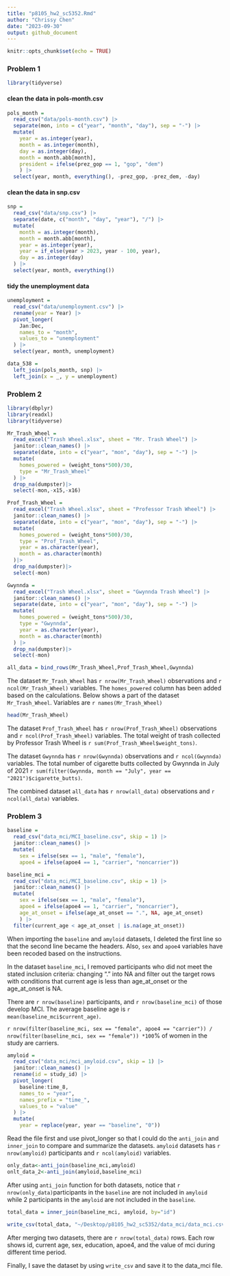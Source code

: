 ```yaml
---
title: "p8105_hw2_sc5352.Rmd"
author: "Chrissy Chen"
date: "2023-09-30"
output: github_document
---
```


```r
knitr::opts_chunk$set(echo = TRUE)
```

### Problem 1  
```r
library(tidyverse)
```

#### clean the data in pols-month.csv
```r
pols_month = 
  read_csv("data/pols-month.csv") |>
  separate(mon, into = c("year", "month", "day"), sep = "-") |>
  mutate(
    year = as.integer(year), 
    month = as.integer(month), 
    day = as.integer(day),
    month = month.abb[month],
    president = ifelse(prez_gop == 1, "gop", "dem")
    ) |>
  select(year, month, everything(), -prez_gop, -prez_dem, -day)
```

#### clean the data in snp.csv 
```r
snp = 
  read_csv("data/snp.csv") |>
  separate(date, c("month", "day", "year"), "/") |>
  mutate(
    month = as.integer(month),
    month = month.abb[month],
    year = as.integer(year),
    year = if_else(year > 2023, year - 100, year),
    day = as.integer(day)
  ) |>
  select(year, month, everything())
```

#### tidy the unemployment data
```r
unemployment = 
  read_csv("data/unemployment.csv") |>
  rename(year = Year) |>
  pivot_longer(
    Jan:Dec, 
    names_to = "month",
    values_to = "unemployment"
  ) |>
  select(year, month, unemployment)
```
```r
data_538 = 
  left_join(pols_month, snp) |>
  left_join(x = _, y = unemployment)
```


### Problem 2

```r
library(dbplyr)
library(readxl)
library(tidyverse)
```

```r
Mr_Trash_Wheel = 
  read_excel("Trash Wheel.xlsx", sheet = "Mr. Trash Wheel") |>
  janitor::clean_names() |> 
  separate(date, into = c("year", "mon", "day"), sep = "-") |>
  mutate(
    homes_powered = (weight_tons*500)/30,
    type = "Mr_Trash_Wheel"
  ) |>
  drop_na(dumpster)|>
  select(-mon,-x15,-x16) 

Prof_Trash_Wheel = 
  read_excel("Trash Wheel.xlsx", sheet = "Professor Trash Wheel") |>
  janitor::clean_names() |>
  separate(date, into = c("year", "mon", "day"), sep = "-") |>
  mutate(
    homes_powered = (weight_tons*500)/30,
    type = "Prof_Trash_Wheel",
    year = as.character(year), 
    month = as.character(month)
  )|>
  drop_na(dumpster)|>
  select(-mon)

Gwynnda = 
  read_excel("Trash Wheel.xlsx", sheet = "Gwynnda Trash Wheel") |>
  janitor::clean_names() |>
  separate(date, into = c("year", "mon", "day"), sep = "-") |>
  mutate(
    homes_powered = (weight_tons*500)/30,
    type = "Gwynnda",
    year = as.character(year), 
    month = as.character(month)
  ) |>
  drop_na(dumpster)|>
  select(-mon)

all_data = bind_rows(Mr_Trash_Wheel,Prof_Trash_Wheel,Gwynnda)
```

The dataset `Mr_Trash_Wheel` has `r nrow(Mr_Trash_Wheel)` observations and `r ncol(Mr_Trash_Wheel)` variables. The `homes_powered` column has been added based on the calculations. Below shows a part of the dataset `Mr_Trash_Wheel`. Variables are `r names(Mr_Trash_Wheel)`

```r
head(Mr_Trash_Wheel)
```

The dataset `Prof_Trash_Wheel` has `r nrow(Prof_Trash_Wheel)` observations and `r ncol(Prof_Trash_Wheel)` variables. The total weight of trash collected by Professor Trash Wheel is `r sum(Prof_Trash_Wheel$weight_tons)`.  

The dataset `Gwynnda` has `r nrow(Gwynnda)` observations and `r ncol(Gwynnda)` variables. The total number of cigarette butts collected by Gwynnda in July of 2021 `r sum(filter(Gwynnda, month == "July", year == "2021")$cigarette_butts)`.  

The combined dataset `all_data` has `r nrow(all_data)` observations and `r ncol(all_data)` variables.

### Problem 3
```r
baseline = 
  read_csv("data_mci/MCI_baseline.csv", skip = 1) |>
  janitor::clean_names() |>
  mutate(
    sex = ifelse(sex == 1, "male", "female"),
    apoe4 = ifelse(apoe4 == 1, "carrier", "noncarrier"))

baseline_mci = 
  read_csv("data_mci/MCI_baseline.csv", skip = 1) |>
  janitor::clean_names() |>
  mutate(
    sex = ifelse(sex == 1, "male", "female"),
    apoe4 = ifelse(apoe4 == 1, "carrier", "noncarrier"),
    age_at_onset = ifelse(age_at_onset == ".", NA, age_at_onset)
    ) |>
  filter(current_age < age_at_onset | is.na(age_at_onset))

```

When importing the `baseline` and `amyloid` datasets, I deleted the first line so that the second line became the headers. Also, `sex` and `apoe4` variables have been recoded based on the instructions. 

In the dataset `baseline_mci`, I removed participants who did not meet the stated inclusion criteria: changing "." into NA and filter out the target rows with conditions that current age is less than age_at_onset or the age_at_onset is NA.  

There are `r nrow(baseline)` participants, and `r nrow(baseline_mci)` of those develop MCI. The average baseline age is `r mean(baseline_mci$current_age)`.   

`r nrow(filter(baseline_mci, sex == "female", apoe4 == "carrier")) / nrow(filter(baseline_mci, sex == "female")) *100`% of women in the study are carriers.  

```r
amyloid = 
  read_csv("data_mci/mci_amyloid.csv", skip = 1) |>
  janitor::clean_names() |>
  rename(id = study_id) |>
  pivot_longer(
    baseline:time_8,
    names_to = "year",
    names_prefix = "time_",
    values_to = "value"
  ) |>
  mutate(
    year = replace(year, year == "baseline", "0"))
```

Read the file first and use pivot_longer so that I could do the `anti_join` and `inner_join` to compare and summarize the datasets. `amyloid` datasets has `r nrow(amyloid)` participants and `r ncol(amyloid)` variables.

```r
only_data<-anti_join(baseline_mci,amyloid)
onlt_data_2<-anti_join(amyloid,baseline_mci)
```

After using `anti_join` function for both datasets, notice that `r nrow(only_data)`participants in the `baseline` are not included in `amyloid` while 2 participants in the `amyloid` are not included in the `baseline`.  

```r
total_data = inner_join(baseline_mci, amyloid, by="id")

write_csv(total_data, "~/Desktop/p8105_hw2_sc5352/data_mci/data_mci.csv")
```

After merging two datasets, there are `r nrow(total_data)` rows. Each row shows id, current age, sex, education, apoe4, and the value of mci during different time period.

Finally, I save the dataset by using `write_csv` and save it to the data_mci file.


